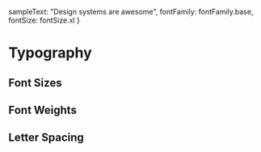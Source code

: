 

  sampleText: "Design systems are awesome",
  fontFamily: fontFamily.base,
  fontSize: fontSize.xl
  }

<Meta title="Typography" />

# Typography

## Font Sizes

<Canvas>
<Typeset {...defaultStyle}  variants= {{"fontSize": fontSize}}/>
</Canvas>


## Font Weights

<Canvas>
  <Typeset {...defaultStyle}  variants= {{"fontWeight": fontWeight}}/>
</Canvas>


## Letter Spacing

<Canvas>
  <Typeset {...defaultStyle}  variants= {{"letterSpacing": letterSpacing}}/>
</Canvas>
